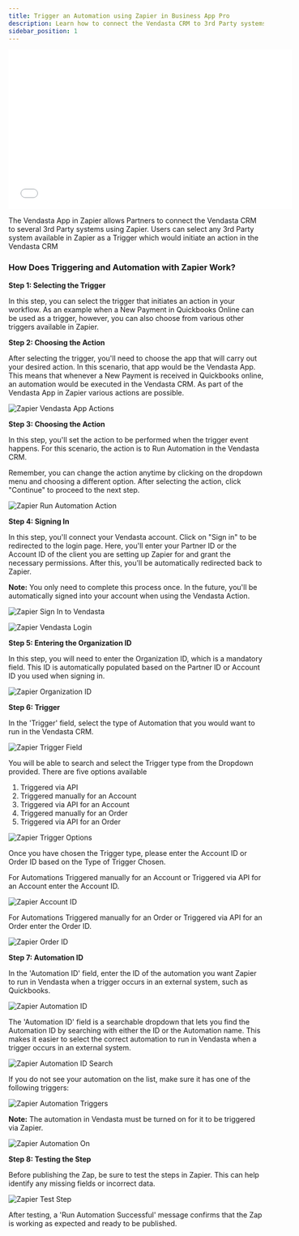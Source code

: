 ```yaml
---
title: Trigger an Automation using Zapier in Business App Pro
description: Learn how to connect the Vendasta CRM to 3rd Party systems using Zapier and trigger automations.
sidebar_position: 1
---
```


<iframe src="//www.youtube-nocookie.com/embed/cnIpC7vSHFE" width="560" height="315" frameborder="0" allowFullScreen></iframe>

The Vendasta App in Zapier allows Partners to connect the Vendasta CRM to several 3rd Party systems using Zapier. Users can select any 3rd Party system available in Zapier as a Trigger which would initiate an action in the Vendasta CRM

### **How Does Triggering and Automation with Zapier Work?**

**Step 1: Selecting the Trigger**

In this step, you can select the trigger that initiates an action in your workflow. As an example when a New Payment in Quickbooks Online can be used as a trigger, however, you can also choose from various other triggers available in Zapier.

**Step 2: Choosing the Action**

After selecting the trigger, you'll need to choose the app that will carry out your desired action. In this scenario, that app would be the Vendasta App. This means that whenever a New Payment is received in Quickbooks online, an automation would be executed in the Vendasta CRM. As part of the Vendasta App in Zapier various actions are possible.

![Zapier Vendasta App Actions](/img/business-app/zapier/zapier-vendasta-app-1.jpg)

**Step 3: Choosing the Action**

In this step, you'll set the action to be performed when the trigger event happens. For this scenario, the action is to Run Automation in the Vendasta CRM.

Remember, you can change the action anytime by clicking on the dropdown menu and choosing a different option. After selecting the action, click "Continue" to proceed to the next step.

![Zapier Run Automation Action](/img/business-app/zapier/zapier-vendasta-app-2.jpg)

**Step 4: Signing In**

In this step, you'll connect your Vendasta account. Click on "Sign in" to be redirected to the login page. Here, you'll enter your Partner ID or the Account ID of the client you are setting up Zapier for and grant the necessary permissions. After this, you'll be automatically redirected back to Zapier.

**Note:** You only need to complete this process once. In the future, you'll be automatically signed into your account when using the Vendasta Action.

![Zapier Sign In to Vendasta](/img/business-app/zapier/zapier-vendasta-app-3.jpg)

![Zapier Vendasta Login](/img/business-app/zapier/zapier-vendasta-app-4.jpg)

**Step 5: Entering the Organization ID**

In this step, you will need to enter the Organization ID, which is a mandatory field. This ID is automatically populated based on the Partner ID or Account ID you used when signing in.

![Zapier Organization ID](/img/business-app/zapier/zapier-vendasta-app-5.jpg)

**Step 6: Trigger**

In the 'Trigger' field, select the type of Automation that you would want to run in the Vendasta CRM.

![Zapier Trigger Field](/img/business-app/zapier/zapier-vendasta-app-6.jpg)

You will be able to search and select the Trigger type from the Dropdown provided. There are five options available

1. Triggered via API
2. Triggered manually for an Account
3. Triggered via API for an Account
4. Triggered manually for an Order
5. Triggered via API for an Order

![Zapier Trigger Options](/img/business-app/zapier/zapier-vendasta-app-7.jpg)

Once you have chosen the Trigger type, please enter the Account ID or Order ID based on the Type of Trigger Chosen. 

For Automations Triggered manually for an Account or Triggered via API for an Account enter the Account ID.

![Zapier Account ID](/img/business-app/zapier/zapier-vendasta-app-8.jpg)

For Automations Triggered manually for an Order or Triggered via API for an Order enter the Order ID.

![Zapier Order ID](/img/business-app/zapier/zapier-vendasta-app-9.jpg)

**Step 7: Automation ID**

In the 'Automation ID' field, enter the ID of the automation you want Zapier to run in Vendasta when a trigger occurs in an external system, such as Quickbooks.

![Zapier Automation ID](/img/business-app/zapier/zapier-vendasta-app-10.jpg)

The 'Automation ID' field is a searchable dropdown that lets you find the Automation ID by searching with either the ID or the Automation name. This makes it easier to select the correct automation to run in Vendasta when a trigger occurs in an external system.

![Zapier Automation ID Search](/img/business-app/zapier/zapier-vendasta-app-11.jpg)

If you do not see your automation on the list, make sure it has one of the following triggers: 

![Zapier Automation Triggers](/img/business-app/zapier/zapier-vendasta-app-12.jpg)

**Note:** The automation in Vendasta must be turned on for it to be triggered via Zapier.

![Zapier Automation On](/img/business-app/zapier/zapier-vendasta-app-13.jpg)

**Step 8: Testing the Step**

Before publishing the Zap, be sure to test the steps in Zapier. This can help identify any missing fields or incorrect data.

![Zapier Test Step](/img/business-app/zapier/zapier-vendasta-app-14.jpg)

After testing, a 'Run Automation Successful' message confirms that the Zap is working as expected and ready to be published.